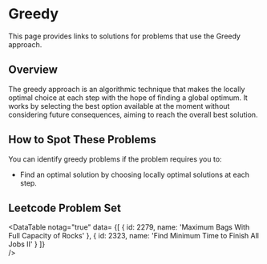 

#  Greedy

This page provides links to solutions for problems that use the Greedy approach.

## Overview

The greedy approach is an algorithmic technique that makes the locally optimal choice at each step with the hope of finding a global optimum. It works by selecting the best option available at the moment without considering future consequences, aiming to reach the overall best solution.

## How to Spot These Problems

You can identify greedy problems if the problem requires you to:

- Find an optimal solution by choosing locally optimal solutions at each step.

## Leetcode Problem Set

<DataTable notag="true" data=
{[
	{ id: 2279, name: 'Maximum Bags With Full Capacity of Rocks' },
	{ id: 2323, name: 'Find Minimum Time to Finish All Jobs II' }
]}  
/>